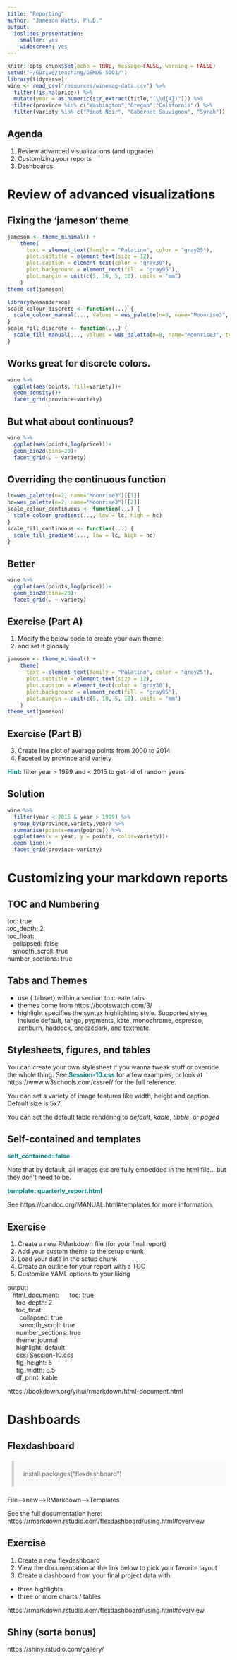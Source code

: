 ```yaml
---
title: "Reporting"
author: "Jameson Watts, Ph.D."
output:
  ioslides_presentation:
    smaller: yes
    widescreen: yes
---
```


<style>
blockquote {
  background: #f9f9f9;
  border-left: 5px solid #ccc;
  margin: 1.5em 10px;
  padding: 0.5em 1.5em;
}

strong{
  color: #018080;
}

A{
  color: #018080;
}

</style>

```r
knitr::opts_chunk$set(echo = TRUE, message=FALSE, warning = FALSE)
setwd("~/GDrive/teaching/GSMDS-5001/")
library(tidyverse)
wine <- read_csv("resources/winemag-data.csv") %>% 
  filter(!is.na(price)) %>%
  mutate(year = as.numeric(str_extract(title,"(\\d{4})"))) %>% 
  filter(province %in% c("Washington","Oregon","California")) %>% 
  filter(variety %in% c("Pinot Noir", "Cabernet Sauvignon", "Syrah"))
```

## Agenda

1. Review advanced visualizations (and upgrade)
2. Customizing your reports
3. Dashboards

# Review of advanced visualizations

## Fixing the 'jameson' theme
```r
jameson <- theme_minimal() +
    theme(
      text = element_text(family = "Palatino", color = "gray25"),
      plot.subtitle = element_text(size = 12),
      plot.caption = element_text(color = "gray30"),
      plot.background = element_rect(fill = "gray95"),
      plot.margin = unit(c(5, 10, 5, 10), units = "mm")
    )
theme_set(jameson)

library(wesanderson)
scale_colour_discrete <- function(...) {
  scale_colour_manual(..., values = wes_palette(n=8, name="Moonrise3", type = "continuous"))
}
scale_fill_discrete <- function(...) {
  scale_fill_manual(..., values = wes_palette(n=8, name="Moonrise3", type = "continuous"))
}
```


## Works great for discrete colors.
```r
wine %>% 
  ggplot(aes(points, fill=variety))+
  geom_density()+
  facet_grid(province~variety)
```

## But what about continuous?

```r
wine %>% 
  ggplot(aes(points,log(price)))+
  geom_bin2d(bins=20)+
  facet_grid(. ~ variety)
```

## Overriding the continuous function

```r
lc=wes_palette(n=2, name="Moonrise3")[[1]]
hc=wes_palette(n=2, name="Moonrise3")[[2]]
scale_colour_continuous <- function(...) {
  scale_colour_gradient(..., low = lc, high = hc)
}
scale_fill_continuous <- function(...) {
  scale_fill_gradient(..., low = lc, high = hc)
}
```

## Better

```r
wine %>% 
  ggplot(aes(points,log(price)))+
  geom_bin2d(bins=20)+
  facet_grid(. ~ variety)
```

## Exercise (Part A)

1. Modify the below code to create your own theme
2. and set it globally
```r
jameson <- theme_minimal() +
    theme(
      text = element_text(family = "Palatino", color = "gray25"),
      plot.subtitle = element_text(size = 12),
      plot.caption = element_text(color = "gray30"),
      plot.background = element_rect(fill = "gray95"),
      plot.margin = unit(c(5, 10, 5, 10), units = "mm")
    )
theme_set(jameson)
```

## Exercise (Part B)
3. Create line plot of average points from 2000 to 2014
4. Faceted by province and variety

**Hint:** filter year > 1999 and < 2015 to get rid of random years

## Solution
```r
wine %>% 
  filter(year < 2015 & year > 1999) %>% 
  group_by(province,variety,year) %>% 
  summarise(points=mean(points)) %>% 
  ggplot(aes(x = year, y = points, color=variety))+
  geom_line()+
  facet_grid(province~variety)
```



# Customizing your markdown reports

## TOC and Numbering

toc: true \
toc_depth: 2 \
toc_float: \
&nbsp;&nbsp; collapsed: false \
&nbsp;&nbsp; smooth_scroll: true \
number_sections: true \


## Tabs and Themes

- use {.tabset} within a section to create tabs
- themes come from https://bootswatch.com/3/
- highlight specifies the syntax highlighting style. Supported styles include default, tango, pygments, kate, monochrome, espresso, zenburn, haddock, breezedark, and textmate.

## Stylesheets, figures, and tables

You can create your own stylesheet if you wanna tweak stuff or override the whole thing. See **Session-10.css** for a few examples, or look at https://www.w3schools.com/cssref/ for the full reference.

You can set a variety of image features like width, height and caption. Default size is 5x7

You can set the default table rendering to *default*, *kable*, *tibble*, or *paged*

## Self-contained and templates

**self_contained: false**

Note that by default, all images etc are fully embedded in the html file... but they don't need to be.

**template: quarterly_report.html**

See https://pandoc.org/MANUAL.html#templates for more information.

## Exercise

1. Create a new RMarkdown file (for your final report)
2. Add your custom theme to the setup chunk
3. Load your data in the setup chunk
4. Create an outline for your report with a TOC
5. Customize YAML options to your liking

output: \
&nbsp;&nbsp;  html_document:
&nbsp;&nbsp;&nbsp;&nbsp;    toc: true \
&nbsp;&nbsp;&nbsp;&nbsp;    toc_depth: 2 \
&nbsp;&nbsp;&nbsp;&nbsp;    toc_float: \
&nbsp;&nbsp;&nbsp;&nbsp;&nbsp;&nbsp;     collapsed: true \
&nbsp;&nbsp;&nbsp;&nbsp;&nbsp;&nbsp;      smooth_scroll: true \
&nbsp;&nbsp;&nbsp;&nbsp;    number_sections: true \
&nbsp;&nbsp;&nbsp;&nbsp;    theme: journal \
&nbsp;&nbsp;&nbsp;&nbsp;    highlight: default \
&nbsp;&nbsp;&nbsp;&nbsp;    css: Session-10.css \
&nbsp;&nbsp;&nbsp;&nbsp;    fig_height: 5 \
&nbsp;&nbsp;&nbsp;&nbsp;    fig_width: 8.5 \
&nbsp;&nbsp;&nbsp;&nbsp;    df_print: kable \

https://bookdown.org/yihui/rmarkdown/html-document.html

# Dashboards

## Flexdashboard

> install.packages("flexdashboard")

File-->new-->RMarkdown-->Templates

See the full documentation here: https://rmarkdown.rstudio.com/flexdashboard/using.html#overview

## Exercise

1. Create a new flexdashboard
2. View the documentation at the link below to pick your favorite layout
3. Create a dashboard from your final project data with
  + three highlights
  + three or more charts / tables
  
https://rmarkdown.rstudio.com/flexdashboard/using.html#overview

## Shiny (sorta bonus)

https://shiny.rstudio.com/gallery/

